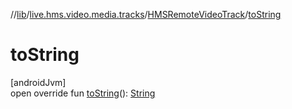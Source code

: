 //[lib](../../../index)/[live.hms.video.media.tracks](../index)/[HMSRemoteVideoTrack](index)/[toString](to-string)

# toString

[androidJvm]\
open override fun [toString](to-string)(): [String](https://kotlinlang.org/api/latest/jvm/stdlib/kotlin/-string/index.html)
